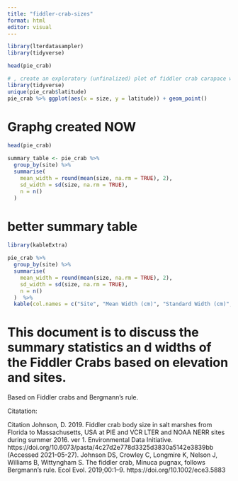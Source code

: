 ```yaml
---
title: "fiddler-crab-sizes"
format: html
editor: visual
---
```


```r
library(lterdatasampler)
library(tidyverse)
```

```r
head(pie_crab)
```

```r
# , create an exploratory (unfinalized) plot of fiddler crab carapace widths observed at the different latitudes
library(tidyverse)
unique(pie_crab$latitude)
pie_crab %>% ggplot(aes(x = size, y = latitude)) + geom_point()

```

# Graphg created NOW

```r
head(pie_crab)
```

```r

summary_table <- pie_crab %>%
  group_by(site) %>%
  summarise(
    mean_width = round(mean(size, na.rm = TRUE), 2),
    sd_width = sd(size, na.rm = TRUE),
    n = n()
  )


```

# better summary table

```r
library(kableExtra)

pie_crab %>%
  group_by(site) %>%
  summarise(
    mean_width = round(mean(size, na.rm = TRUE), 2),
    sd_width = sd(size, na.rm = TRUE),
    n = n()
  )  %>% 
  kable(col.names = c("Site", "Mean Width (cm)", "Standard Width (cm)", "Numer of Crabs")) %>% kable_styling(bootstrap_options = "striped" )
```

# This document is to discuss the summary statistics an d widths of the Fiddler Crabs based on elevation and sites. 

Based on Fiddler crabs and Bergmann’s rule.

Citatation:

Citation
Johnson, D. 2019. Fiddler crab body size in salt marshes from Florida to Massachusetts, USA at PIE and VCR LTER and NOAA NERR sites during summer 2016. ver 1. Environmental Data Initiative. https://doi.org/10.6073/pasta/4c27d2e778d3325d3830a5142e3839bb (Accessed 2021-05-27).
Johnson DS, Crowley C, Longmire K, Nelson J, Williams B, Wittyngham S. The fiddler crab, Minuca pugnax, follows Bergmann’s rule. Ecol Evol. 2019;00:1–9. https://doi.org/10.1002/ece3.5883
